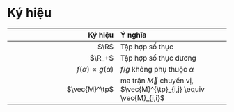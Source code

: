 # Ký hiệu {.unnumbered}

 Ký hiệu | Ý nghĩa
--------:|:--------
 $\R$ | Tập hợp số thực
 $\R_+$ | Tập hợp số thực dương
$f(\alpha) \propto g(\alpha)$ | $f/g$ không phụ thuộc $\alpha$
$\vec{M}^\tp$ | ma trận $\vec{M}$ chuyển vị, $\vec{M}^{\tp}_{i,j} \equiv \vec{M}_{j,i}$

